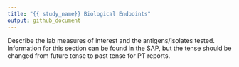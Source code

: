 ```yaml
---
title: "{{ study_name}} Biological Endpoints"
output: github_document
---
```


<!-- background.md is generated from the RMARKDOWN file, background.Rmd.
Please edit that file. -->

<!-- this file was adapted from VISCtemplates {{pkg_ver}}. -->

Describe the lab measures of interest and the antigens/isolates tested. Information for this section can be found in the SAP, but the tense should be changed from future tense to past tense for PT reports. 


